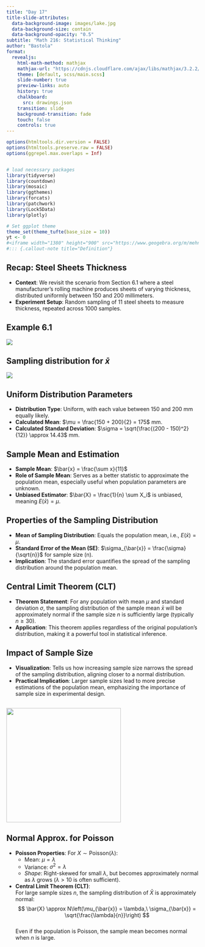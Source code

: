 ```yaml
---
title: "Day 17"
title-slide-attributes:
  data-background-image: images/lake.jpg
  data-background-size: contain
  data-background-opacity: "0.5"
subtitle: "Math 216: Statistical Thinking"
author: "Bastola"
format:
  revealjs:
    html-math-method: mathjax
    mathjax-url: "https://cdnjs.cloudflare.com/ajax/libs/mathjax/3.2.2/MathJax.js" 
    theme: [default, scss/main.scss]
    slide-number: true
    preview-links: auto
    history: true
    chalkboard: 
      src: drawings.json
    transition: slide
    background-transition: fade    
    touch: false
    controls: true
---
```


```r
options(htmltools.dir.version = FALSE)
options(htmltools.preserve.raw = FALSE)
options(ggrepel.max.overlaps = Inf)


# load necessary packages
library(tidyverse)
library(countdown)
library(mosaic)
library(ggthemes)
library(forcats)
library(patchwork)
library(Lock5Data)
library(plotly)

# Set ggplot theme
theme_set(theme_tufte(base_size = 10))
yt <- 0
#<iframe width="1380" height="900" src="https://www.geogebra.org/m/mehn8u8s"></iframe>
#::: {.callout-note title="Definition"}
```



## Recap: Steel Sheets Thickness{.font80}


::: cle13

- **Context**: We revisit the scenario from Section 6.1 where a steel manufacturer's rolling machine produces sheets of varying thickness, distributed uniformly between 150 and 200 millimeters.
- **Experiment Setup**: Random sampling of 11 steel sheets to measure thickness, repeated across 1000 samples.


:::


## Example 6.1 {.font80}


![](images/example6.1.png)

## Sampling distribution for $\bar{x}$ {.font80}

![](images/hist6.1.png)

## Uniform Distribution Parameters {.font80}

::: cle6

- **Distribution Type**: Uniform, with each value between 150 and 200 mm equally likely.
- **Calculated Mean**: $\mu = \frac{150 + 200}{2} = 175$ mm.
- **Calculated Standard Deviation**: $\sigma = \sqrt{\frac{(200 - 150)^2}{12}} \approx 14.43$ mm.


:::


## Sample Mean and Estimation {.font80}


::: cle10

- **Sample Mean**: $\bar{x} = \frac{\sum x}{11}$
- **Role of Sample Mean**: Serves as a better statistic to approximate the population mean, especially useful when population parameters are unknown.
- **Unbiased Estimator**: $\bar{X} = \frac{1}{n} \sum X_i$ is unbiased, meaning $E(\bar{x}) = \mu$.

:::


## Properties of the Sampling Distribution {.font70}


::: cle6
- **Mean of Sampling Distribution**: Equals the population mean, i.e., $E(\bar{x}) = \mu$.
- **Standard Error of the Mean (SE)**: $\sigma_{\bar{x}} = \frac{\sigma}{\sqrt{n}}$ for sample size \(n\).
- **Implication**: The standard error quantifies the spread of the sampling distribution around the population mean.

:::



## Central Limit Theorem (CLT) {.font80}

::: cle15

- **Theorem Statement**: For any population with mean $\mu$ and standard deviation $\sigma$, the sampling distribution of the sample mean $\bar{x}$ will be approximately normal if the sample size $n$ is sufficiently large (typically $n \geq 30$).
- **Application**: This theorem applies regardless of the original population's distribution, making it a powerful tool in statistical inference.


:::

## Impact of Sample Size {.font80}

::: cle11
- **Visualization**: Tells us how increasing sample size narrows the spread of the sampling distribution, aligning closer to a normal distribution.
- **Practical Implication**: Larger sample sizes lead to more precise estimations of the population mean, emphasizing the importance of sample size in experimental design.

:::


## 


![](images/various_sampling_distr.png){width=300px}

## Normal Approx. for Poisson   

::: cle4
::: font60
 
- **Poisson Properties**: For $X \sim \text{Poisson}(\lambda)$:  
  - Mean: $\mu = \lambda$  
  - Variance: $\sigma^2 = \lambda$  
  - *Shape*: Right-skewed for small $\lambda$, but becomes approximately normal as $\lambda$ grows ($\lambda > 10$ is often sufficient).  

- **Central Limit Theorem (CLT)**:  
  For large sample sizes $n$, the sampling distribution of $\bar{X}$ is approximately normal:  
  $$  
  \bar{X} \approx N\left(\mu_{\bar{x}} = \lambda,\ \sigma_{\bar{x}} = \sqrt{\frac{\lambda}{n}}\right)  
  $$  
  Even if the population is Poisson, the sample mean becomes normal when $n$ is large.  

:::
:::

